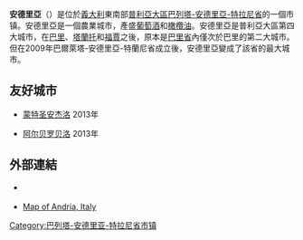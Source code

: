 {{Infobox Italian comune
| name              = 安德里亞
| official_name     = Comune di Andria
| img_coa           = Andria-Stemma.png
| image_flag        = 
| image_skyline     = Andria panorama.JPG
| latd  = 41 |latm  = 13 |lats  =  |latNS  = N
| longd = 16 |longm = 18 |longs =   |longEW = E
| region            = [[普利亞大區|普利亞大區]] 
| province          = [[巴列塔-安德里亞-特拉尼省|巴列塔-安德里亞-特拉尼省]] 
| elevation_m       = 151
| area_total_km2    = 402.89
| population_as_of  = 2018年3月31日
| population_total  = 99784
| population_density_km2 = auto
| timezone          = [[欧洲中部时间|CET]]、[[UTC|UTC]]+1 
| telephone         = 0883
| postalcode        = 76123 
| gentilic          = 
| website           = {{URL|https://www.comune.andria.bt.it/}} 
|}}
'''安德里亞'''（{{lang-it|Andria}}）是位於[[義大利|義大利]]東南部[[普利亞大區|普利亞大區]][[巴列塔-安德里亞-特拉尼省|巴列塔-安德里亞-特拉尼省]]的一個市镇。安德里亞是一個農業城市，產盛[[葡萄酒|葡萄酒]]和[[橄欖油|橄欖油]]。安德里亞是普利亞大區第四大城市，在[[巴里|巴里]]、[[塔蘭托|塔蘭托]]和[[福賈|福賈]]之後，原本是[[巴里省|巴里省]]內僅次於巴里的第二大城市。但在2009年巴爾萊塔-安德里亞-特蘭尼省成立後，安德里亞變成了該省的最大城市。

==友好城市==
* {{ITA}}[[蒙特圣安杰洛|蒙特圣安杰洛]] 2013年
* {{ITA}}[[阿尔贝罗贝洛|阿尔贝罗贝洛]] 2013年

== 外部連結 ==
* {{Official website|https://www.comune.andria.bt.it/}} {{it}}
* [http://maps.google.com/maps?q=Andria+(Puglia),+Italy&sa=X&oi=map&ct=title Map of Andria, Italy]

{{巴爾萊塔-安德里亞-特蘭尼省市鎮}}
{{Authority control}}

{{DEFAULTSORT:Andria}}
[[Category:巴列塔-安德里亚-特拉尼省市镇|Category:巴列塔-安德里亚-特拉尼省市镇]]